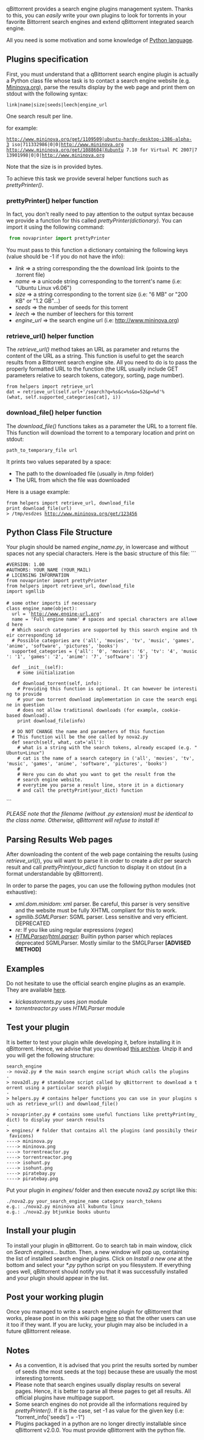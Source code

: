 qBittorrent provides a search engine plugins management system. Thanks to this, you can ''easily'' write your own plugins to look for torrents in your favorite Bittorrent search engines and extend qBittorrent integrated search engine.

All you need is some motivation and some knowledge of [http://www.python.org Python language].

==Plugins specification==

First, you must understand that a qBittorrent search engine plugin is actually a Python class file whose task is to contact a search engine website (e.g. [http://www.mininova.org Mininova.org]), parse the results display by the web page and print them on stdout with the following syntax:
 link|name|size|seeds|leech|engine_url

One search result per line.

for example:
 http://www.mininova.org/get/1109509|ubuntu-hardy-desktop-i386-alpha-3 iso|711332986|0|0|http://www.mininova.org
 http://www.mininova.org/get/1088604|Xubuntu 7.10 for Virtual PC 2007|713901998|0|0|http://www.mininova.org

Note that the size is in provided bytes.

To achieve this task we provide several helper functions such as ''prettyPrinter()''.

===prettyPrinter() helper function===
In fact, you don't really need to pay attention to the output syntax because we provide a function for this called ''prettyPrinter(dictionary)''. You can import it using the following command:
<source lang="python">
 from novaprinter import prettyPrinter
</source>

You must pass to this function a dictionary containing the following keys (value should be -1 if you do not have the info):
* ''link'' => a string corresponding the the download link (points to the .torrent file)
* ''name'' => a unicode string corresponding to the torrent's name (i.e: "Ubuntu Linux v6.06")
* ''size'' => a string corresponding to the torrent size (i.e: "6 MB" or "200 KB" or "1.2 GB"...)
* ''seeds'' => the number of seeds for this torrent
* ''leech'' => the number of leechers for this torrent
* ''engine_url'' => the search engine url (i.e: http://www.mininova.org)

===retrieve_url() helper function===
The ''retrieve_url()'' method takes an URL as parameter and returns the content of the URL as a string. This function is useful to get the search results from a Bittorrent search engine site. All you need to do is to pass the properly formatted URL to the function (the URL usually include GET parameters relative to search tokens, category, sorting, page number).

 from helpers import retrieve_url
 dat = retrieve_url(self.url+'/search?q=%s&c=%s&o=52&p=%d'%(what, self.supported_categories[cat], i))


===download_file() helper function===
The ''download_file()'' functions takes as a parameter the URL to a torrent file. This function will download the torrent to a temporary location and print on stdout:
 path_to_temporary_file url

It prints two values separated by a space:
* The path to the downloaded file (usually in /tmp folder)
* The URL from which the file was downloaded

Here is a usage example:
 from helpers import retrieve_url, download_file
 print download_file(url)
 > /tmp/esdzes http://www.mininova.org/get/123456

==Python Class File Structure==
Your plugin should be named ''engine_name.py'', in lowercase and without spaces not any special characters. Here is the basic structure of this file:
```
 #VERSION: 1.00
 #AUTHORS: YOUR_NAME (YOUR_MAIL)
 # LICENSING INFORMATION
 from novaprinter import prettyPrinter
 from helpers import retrieve_url, download_file
 import sgmllib
 
 # some other imports if necessary
 class engine_name(object):
   url = 'http://www.engine-url.org'
   name = 'Full engine name' # spaces and special characters are allowed here
   # Which search categories are supported by this search engine and their corresponding id
   # Possible categories are ('all', 'movies', 'tv', 'music', 'games', 'anime', 'software', 'pictures', 'books')
   supported_categories = {'all': '0', 'movies': '6', 'tv': '4', 'music': '1', 'games': '2', 'anime': '7', 'software': '3'}
 	
   def __init__(self):
     # some initialization
   
   def download_torrent(self, info):
     # Providing this function is optional. It can however be interesting to provide
     # your own torrent download implementation in case the search engine in question
     # does not allow traditional downloads (for example, cookie-based download).
     print download_file(info)
 	
   # DO NOT CHANGE the name and parameters of this function
   # This function will be the one called by nova2.py
   def search(self, what, cat='all'):
     # what is a string with the search tokens, already escaped (e.g. "Ubuntu+Linux")
     # cat is the name of a search category in ('all', 'movies', 'tv', 'music', 'games', 'anime', 'software', 'pictures', 'books')
     # 
     # Here you can do what you want to get the result from the
     # search engine website.
     # everytime you parse a result line, store it in a dictionary
     # and call the prettyPrint(your_dict) function
```

''PLEASE note that the filename (without .py extension) must be identical to the class name. Otherwise, qBittorrent will refuse to install it!''

==Parsing Results Web pages ==
After downloading the content of the web page containing the results (using ''retrieve_url()''), you will want to parse it in order to create a ''dict'' per search result and call ''prettyPrint(your_dict)'' function to display it on stdout (in a format understandable by qBittorrent).

In order to parse the pages, you can use the following python modules (not exhaustive):
* ''xml.dom.minidom'': xml parser. Be careful, this parser is very sensitive and the website must be fully XHTML compliant for this to work.
* ''sgmllib.SGMLParser'': SGML parser. Less sensitive and very efficient. DEPRECATED
* ''re'': If you like using regular expressions (''regex'')
* ''[https://docs.python.org/2/library/htmlparser.html HTMLParser]/[https://docs.python.org/3/library/html.parser.html html.parser]'': Builtin python parser which replaces deprecated SGMLParser. Mostly similar to the SMGLParser '''[ADVISED METHOD]'''

==Examples==
Do not hesitate to use the official search engine plugins as an example. They are available [https://github.com/qbittorrent/qBittorrent/tree/master/src/searchengine/nova/engines here]. 
* ''kickasstorrents.py'' uses ''json'' module
* ''torrentreactor.py'' uses ''HTMLParser'' module

==Test your plugin==
It is better to test your plugin while developing it, before installing it in qBittorrent. Hence, we advise that you download [http://hydr0g3n.free.fr/search_engine.zip this archive]. Unzip it and you will get the following structure:
 
 search_engine
 -> nova2.py # the main search engine script which calls the plugins
 -> nova2dl.py # standalone script called by qBittorrent to download a torrent using a particular search plugin
 -> helpers.py # contains helper functions you can use in your plugins such as retrieve_url() and download_file()
 -> novaprinter.py # contains some useful functions like prettyPrint(my_dict) to display your search results
 -> engines/ # folder that contains all the plugins (and possibily their favicons)
 ----> mininova.py
 ----> mininova.png
 ----> torrentreactor.py
 ----> torrentreactor.png
 ----> isohunt.py
 ----> isohunt.png
 ----> piratebay.py
 ----> piratebay.png


Put your plugin in ''engines/'' folder and then execute nova2.py script like this:
 ./nova2.py your_search_engine_name category search_tokens
 e.g.: ./nova2.py mininova all kubuntu linux
 e.g.: ./nova2.py btjunkie books ubuntu

==Install your plugin==
To install your plugin in qBittorrent. Go to search tab in main window, click on ''Search engines...'' button. Then, a new window will pop up, containing the list of installed search engine plugins. Click on ''Install a new one'' at the bottom and select your ''*.py'' python script on you filesystem. If everything goes well, qBittorrent should notify you that it was successfully installed and your plugin should appear in the list.

==Post your working plugin==
Once you managed to write a search engine plugin for qBittorrent that works, please post in on this wiki page [http://plugins.qbittorrent.org here] so that the other users can use it too if they want. If you are lucky, your plugin may also be included in a future qBittorrent release.

==Notes==
* As a convention, it is advised that you print the results sorted by number of seeds (the most seeds at the top) because these are usually the most interesting torrents.
* Please note that search engines usually display results on several pages. Hence, it is better to parse all these pages to get all results. All official plugins have multipage support.
* Some search engines do not provide all the informations required by ''prettyPrinter()''. If it is the case, set -1 as value for the given key (i.e: "torrent_info['seeds'] = -1")
* Plugins packaged in a python are no longer directly installable since qBittorrent v2.0.0. You must provide qBittorrent with the python file.
